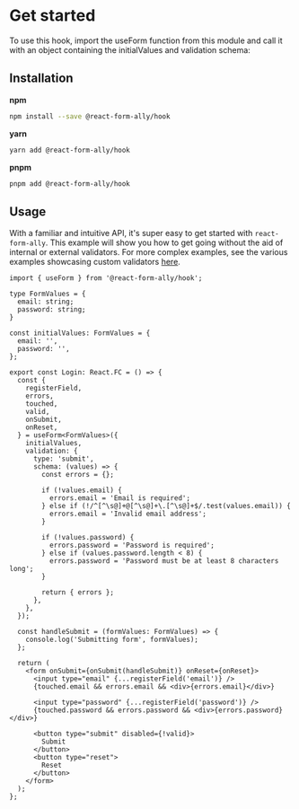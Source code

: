 # Get started

To use this hook, import the useForm function from this module and call it with an object containing the
initialValues and validation schema:

## Installation
**npm**
```bash copy
npm install --save @react-form-ally/hook
```
**yarn**
```bash copy
yarn add @react-form-ally/hook
```
**pnpm**
```bash copy
pnpm add @react-form-ally/hook
```

## Usage
With a familiar and intuitive API, it's super easy to get started with `react-form-ally`. This example will show you
how to get going without the aid of internal or external validators. For more complex examples, see the various examples
showcasing custom validators [here](https://github.com/platypusrex/react-form-ally/tree/master/examples/form-hook).

```tsx filename="Login.tsx"
import { useForm } from '@react-form-ally/hook';

type FormValues = {
  email: string;
  password: string;
}

const initialValues: FormValues = {
  email: '',
  password: '',
};

export const Login: React.FC = () => {
  const {
    registerField,
    errors,
    touched,
    valid,
    onSubmit,
    onReset,
  } = useForm<FormValues>({
    initialValues,
    validation: {
      type: 'submit',
      schema: (values) => {
        const errors = {};

        if (!values.email) {
          errors.email = 'Email is required';
        } else if (!/^[^\s@]+@[^\s@]+\.[^\s@]+$/.test(values.email)) {
          errors.email = 'Invalid email address';
        }

        if (!values.password) {
          errors.password = 'Password is required';
        } else if (values.password.length < 8) {
          errors.password = 'Password must be at least 8 characters long';
        }

        return { errors };
      },
    },
  });

  const handleSubmit = (formValues: FormValues) => {
    console.log('Submitting form', formValues);
  };

  return (
    <form onSubmit={onSubmit(handleSubmit)} onReset={onReset}>
      <input type="email" {...registerField('email')} />
      {touched.email && errors.email && <div>{errors.email}</div>}

      <input type="password" {...registerField('password')} />
      {touched.password && errors.password && <div>{errors.password}</div>}

      <button type="submit" disabled={!valid}>
        Submit
      </button>
      <button type="reset">
        Reset
      </button>
    </form>
  );
};
```

